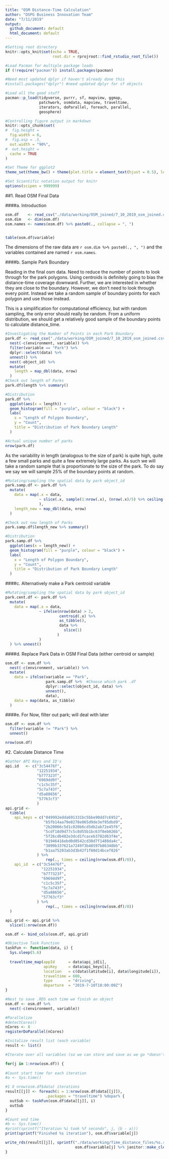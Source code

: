 ```yaml
---
title: "OSM Distance-Time Calculation"
author: "DSPG Business Innovation Team"
date: "7/11/2019"
output: 
  github_document: default
  html_document: default
---
```


```r
#Setting root directory
knitr::opts_knit$set(echo = TRUE,
                     root.dir = rprojroot::find_rstudio_root_file())

#Load Pacman for multiple package loads
if (!require("pacman")) install.packages(pacman)

#Need most updated dplyr if haven't already done this
#install.packages("dplyr") #need updated dplyr for sf objects

#Load all the good stuff
pacman::p_load(tidyverse, purrr, sf, mapview, ggmap,
               patchwork, osmdata, mapview, traveltime,
               iterators, doParallel, foreach, parallel,
               geosphere)

#Controlling figure output in markdown
knitr::opts_chunk$set(
#  fig.height =   
  fig.width = 6,
#  fig.asp = .5,
  out.width = "90%",
#  out.height = 
  cache = TRUE
)

#Set Theme for ggplot2
theme_set(theme_bw() + theme(plot.title = element_text(hjust = 0.5), legend.position = "bottom"))

#Set Scientific notation output for knitr
options(scipen = 999999)
```


##1. Read OSM Final Data  

####a. Introduction

```r
osm.df    <- read_csv("./data/working/OSM_joined/7_10_2019_osm_joined.csv")
osm.dim   <- dim(osm.df)
osm.names <- names(osm.df) %>% paste0(., collapse = ", ")


table(osm.df$variable)
```

The dimensions of the raw data are `r osm.dim %>% paste0(., ", ")` and the variables contained are named `r osm.names`. 

####b. Sample Park Boundary  

Reading in the final osm data. Need to reduce the number of points to look through for the park polygons. Using centroids is definitely going to bias the distance-time coverage downward. Further, we are interested in whether they are close to the boundary. However, we don't need to look through every point. Instead we take a random sample of boundary points for each polygon and use those instead. 

This is a simplification for computational efficiency, but with random sampling, the only error should really be random. From a uniform distribution, we should get a relatively good sample of the boundary points to calculate distance_time. 

```r
#Investigating the Number of Points in each Park Boundary
park.df <- read_csv("./data/working/OSM_joined/7_10_2019_osm_joined.csv") %>%
  nest(-c(environment, variable)) %>%
  filter(variable == "Park") %>%
  dplyr::select(data) %>%
  unnest() %>%
  nest(-object_id) %>%
  mutate(
    length = map_dbl(data, nrow)
  ) 
#Check out length of Parks
park.df$length %>% summary()

#Distribution
park.df %>%
  ggplot(aes(x = length)) +
  geom_histogram(fill = "purple", colour = "black") +
  labs(
    x = "Length of Polygon Boundary",
    y = "Count",
    title = "Distribution of Park Boundary Length"
  )

#Actual unique number of parks
nrow(park.df)
```


As the variability in length (analogous to the size of park) is quite high, quite a few small parks and quite a few extremely large parks. As such we will take a random sample that is proportionate to the size of the park. To do say we say we will sample 25% of the boundary points at random.   


```r
#Mutating/sampling the spatial data by park object_id
park.samp.df <- park.df %>%
  mutate(
    data = map(.x = data, 
               ~ slice(.x, sample(1:nrow(.x), (nrow(.x)/5) %>% ceiling(), replace = FALSE))
               ),
    length_new = map_dbl(data, nrow)
  )

#Check out new length of Parks
park.samp.df$length_new %>% summary()

#Distribution
park.samp.df %>%
  ggplot(aes(x = length_new)) +
  geom_histogram(fill = "purple", colour = "black") +
  labs(
    x = "Length of Polygon Boundary",
    y = "Count",
    title = "Distribution of Park Boundary Length"
  )

```

####c. Alternatively make a Park centroid variable

```r
#Mutating/sampling the spatial data by park object_id
park.cent.df <- park.df %>%
  mutate(
    data = map(.x = data, 
               ~ ifelse(nrow(data) > 2,
                        centroid(.x) %>%
                        as_tibble(),
                        data %>%
                          slice(1)
                       )
               )
  ) %>% unnest()
```

####d. Replace Park Data in OSM Final Data  (either centroid or sample)

```r
osm.df <- osm.df %>%
  nest(-c(environment, variable)) %>%
  mutate(
    data = ifelse(variable == "Park", 
                  park.samp.df %>%  #Choose which park .df
                  dplyr::select(object_id, data) %>%
                  unnest(),
                  data),
    data = map(data, as_tibble)
  )
```

####e. For Now, filter out park; will deal with later
```r
osm.df <- osm.df %>%
  filter(variable != "Park") %>%
  unnest()

nrow(osm.df)
```


#2. Calculate Distance Time

```r
#Gather API Keys and ID's
api.id   <- c("3c54476f",
              "12251934",
              "b777323f",
              "6969dd9f",
              "c1c5c35f",
              "5c7a743f",
              "d5a88656",
              "57763cf3"
              )
api.grid <- 
  tibble(
    api_keys = c("049992edda691331bc5bbe90dd7c6952",
                 "b5fb14aa79e0278e065d9de3ef95dbd9",
                 "2b20066c5d1c020b6cd5db2ab72e45f6",
                 "5cdf18d9d77c5c8d55b1bc63f8eb026b",
                 "5f26cdb482e3dcd1fcaceb3782d63f4e",
                 "81946416ebd0d8542cd38d7f1488da4c",
                 "3099b337621a7249f3b48597b86348bb",
                 "b1aa75203ab3d3b42f1f80d14bcef026"
              ) %>%
                  rep(., times = ceiling(nrow(osm.df)/8)),
    api_id  = c("3c54476f",
                "12251934",
                "b777323f",
                "6969dd9f",
                "c1c5c35f",
                "5c7a743f",
                "d5a88656",
                "57763cf3"
              ) %>%
                  rep(., times = ceiling(nrow(osm.df)/8))
  )

api.grid <- api.grid %>%
  slice(1:nrow(osm.df))

osm.df <- bind_cols(osm.df, api.grid)

#Objective Task Function
taskFun <- function(data, i) {
  Sys.sleep(5.6)
  
  traveltime_map(appId      = data$api_id[i],
                 apiKey     = data$api_keys[i],
                 location   = c(data$latitude[i], data$longitude[i]),
                 traveltime = 600,
                 type       = "driving",
                 departure  = "2019-7-10T18:00:00Z")
}

#Nest to save .RDS each time we finish an object
osm.df <- osm.df %>%
  nest(-c(environment, variable))

#Parallelize
#detectCores()
nCores <- 8
registerDoParallel(nCores)

#Initalize result list (each variable)
result <- list()

#Iterate over all variables (so we can store and save as we go *doesn't store object otherwise)

for(j in 1:nrow(osm.df)) {
  
#Count start time for each iteration  
#a <- Sys.time()

#1 X nrow(osm.df$data) iterations 
result[[j]] <- foreach(i = 1:nrow(osm.df$data[[j]]),
                  .packages = "traveltime") %dopar% {
  outSub <- taskFun(osm.df$data[[j]], i)
  outSub
} 

#Count end time
#b <- Sys.time()
#print(sprintf("Iteration %i took %f seconds", j, (b - a)))
print(sprintf("Finished %s iteration"), osm.df$variable[j])

write_rds(result[[j]], sprintf("./data/working/Time_distance_files/%s.rds", 
                               osm.df$variable[j] %>% janitor::make_clean_names()))
}
```

